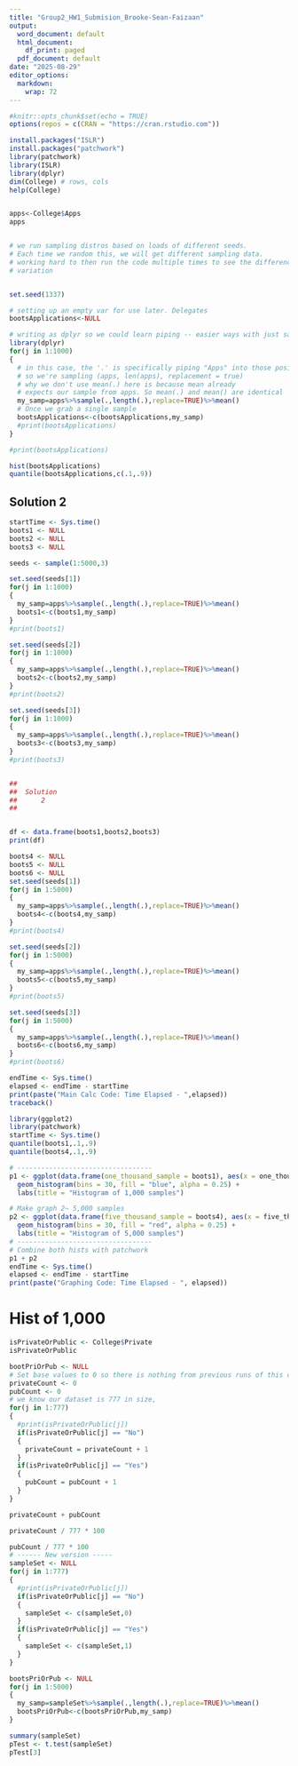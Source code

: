 ```yaml
---
title: "Group2_HW1_Submision_Brooke-Sean-Faizaan"
output:
  word_document: default
  html_document:
    df_print: paged
  pdf_document: default
date: "2025-08-29"
editor_options:
  markdown:
    wrap: 72
---
```


```r
#knitr::opts_chunk$set(echo = TRUE)
options(repos = c(CRAN = "https://cran.rstudio.com"))

install.packages("ISLR") 
install.packages("patchwork")
library(patchwork)
library(ISLR)
library(dplyr)
dim(College) # rows, cols
help(College)


apps<-College$Apps
apps


# we run sampling distros based on loads of different seeds. 
# Each time we random this, we will get different sampling data. 
# working hard to then run the code multiple times to see the difference in
# variation 


set.seed(1337)

# setting up an empty var for use later. Delegates 
bootsApplications<-NULL

# writing as dplyr so we could learn piping -- easier ways with just sample()
library(dplyr)
for(j in 1:1000)
{
  # in this case, the '.' is specifically piping "Apps" into those positions. 
  # so we're sampling (apps, len(apps), replacement = true)
  # why we don't use mean(.) here is because mean already
  # expects our sample from apps. So mean(.) and mean() are identical
  my_samp=apps%>%sample(.,length(.),replace=TRUE)%>%mean()
  # Once we grab a single sample 
  bootsApplications<-c(bootsApplications,my_samp)
  #print(bootsApplications)
}

#print(bootsApplications)

hist(bootsApplications)
quantile(bootsApplications,c(.1,.9))
``` 

## Solution 2 

```r
startTime <- Sys.time()
boots1 <- NULL
boots2 <- NULL
boots3 <- NULL

seeds <- sample(1:5000,3) 

set.seed(seeds[1])
for(j in 1:1000)
{
  my_samp=apps%>%sample(.,length(.),replace=TRUE)%>%mean()
  boots1<-c(boots1,my_samp)
}
#print(boots1)

set.seed(seeds[2])
for(j in 1:1000)
{
  my_samp=apps%>%sample(.,length(.),replace=TRUE)%>%mean()
  boots2<-c(boots2,my_samp)
}
#print(boots2)

set.seed(seeds[3])
for(j in 1:1000)
{
  my_samp=apps%>%sample(.,length(.),replace=TRUE)%>%mean()
  boots3<-c(boots3,my_samp)
}
#print(boots3)


##
##  Solution
##      2
##


df <- data.frame(boots1,boots2,boots3)
print(df)

boots4 <- NULL
boots5 <- NULL
boots6 <- NULL
set.seed(seeds[1])
for(j in 1:5000)
{
  my_samp=apps%>%sample(.,length(.),replace=TRUE)%>%mean()
  boots4<-c(boots4,my_samp)
}
#print(boots4)

set.seed(seeds[2])
for(j in 1:5000)
{
  my_samp=apps%>%sample(.,length(.),replace=TRUE)%>%mean()
  boots5<-c(boots5,my_samp)
}
#print(boots5)

set.seed(seeds[3])
for(j in 1:5000)
{
  my_samp=apps%>%sample(.,length(.),replace=TRUE)%>%mean()
  boots6<-c(boots6,my_samp)
}
#print(boots6)

endTime <- Sys.time()
elapsed <- endTime - startTime
print(paste("Main Calc Code: Time Elapsed - ",elapsed))
traceback()
```
```r
library(ggplot2)
library(patchwork)
startTime <- Sys.time()
quantile(boots1,.1,.9)
quantile(boots4,.1,.9)

# ----------------------------------
p1 <- ggplot(data.frame(one_thousand_sample = boots1), aes(x = one_thousand_sample)) +
  geom_histogram(bins = 30, fill = "blue", alpha = 0.25) +
  labs(title = "Histogram of 1,000 samples")

# Make graph 2~ 5,000 samples 
p2 <- ggplot(data.frame(five_thousand_sample = boots4), aes(x = five_thousand_sample)) +
  geom_histogram(bins = 30, fill = "red", alpha = 0.25) +
  labs(title = "Histogram of 5,000 samples")
# ----------------------------------
# Combine both hists with patchwork
p1 + p2
endTime <- Sys.time()
elapsed <- endTime - startTime
print(paste("Graphing Code: Time Elapsed - ", elapsed))
```
# Hist of 1,000
```r

isPrivateOrPublic <- College$Private
isPrivateOrPublic

bootPriOrPub <- NULL
# Set base values to 0 so there is nothing from previous runs of this code
privateCount <- 0
pubCount <- 0
# we know our dataset is 777 in size,
for(j in 1:777)
{
  #print(isPrivateOrPublic[j])
  if(isPrivateOrPublic[j] == "No")
  {
    privateCount = privateCount + 1 
  }
  if(isPrivateOrPublic[j] == "Yes")
  {
    pubCount = pubCount + 1 
  }
}

privateCount + pubCount

privateCount / 777 * 100

pubCount / 777 * 100
# ------ New version ----- 
sampleSet <- NULL
for(j in 1:777)
{
  #print(isPrivateOrPublic[j])
  if(isPrivateOrPublic[j] == "No")
  {
    sampleSet <- c(sampleSet,0)
  }
  if(isPrivateOrPublic[j] == "Yes")
  {
    sampleSet <- c(sampleSet,1)
  }
}

bootsPriOrPub <- NULL
for(j in 1:5000)
{
  my_samp=sampleSet%>%sample(.,length(.),replace=TRUE)%>%mean()
  bootsPriOrPub<-c(bootsPriOrPub,my_samp)
}

summary(sampleSet)
pTest <- t.test(sampleSet)
pTest[3]

```